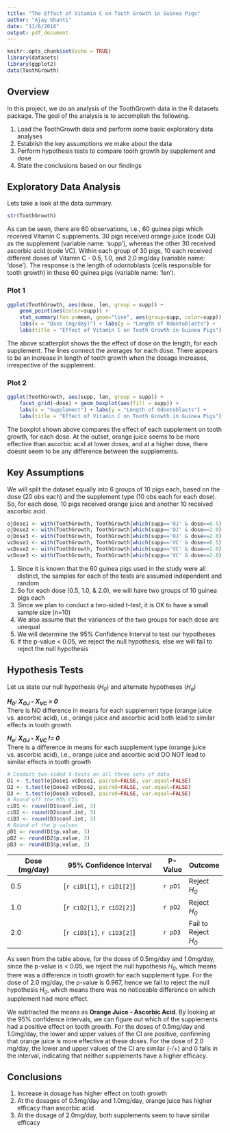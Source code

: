 ```yaml
---
title: "The Effect of Vitamin C on Tooth Growth in Guinea Pigs"
author: "Ajay Ghanti"
date: "11/6/2016"
output: pdf_document
---
```


```r
knitr::opts_chunk$set(echo = TRUE)
library(datasets)
library(ggplot2)
data(ToothGrowth)
```


## Overview
In this project, we do an analysis of the ToothGrowth data in the R datasets package. The goal of the analysis is to accomplish the following.

1. Load the ToothGrowth data and perform some basic exploratory data analyses
2. Establish the key assumptions we make about the data
3. Perform hypothesis tests to compare tooth growth by supplement and dose
4. State the conclusions based on our findings


## Exploratory Data Analysis

Lets take a look at the data summary.
```r
str(ToothGrowth)
```

As can be seen, there are 60 observations, i.e., 60 guinea pigs which received Vitamin C supplements. 30 pigs received orange juice (code OJ) as the supplement (variable name: 'supp'), whereas the other 30 received ascorbic acid (code VC). Within each group of 30 pigs, 10 each received different doses of Vitamin C - 0.5, 1.0, and 2.0 mg/day (variable name: 'dose'). The response is the length of odontoblasts (cells responsible for tooth growth) in these 60 guinea pigs (variable name: 'len').

### Plot 1
```r
ggplot(ToothGrowth, aes(dose, len, group = supp)) +
    geom_point(aes(color=supp)) +
    stat_summary(fun.y=mean, geom="line", aes(group=supp, color=supp)) +
    labs(x = "Dose (mg/day)") + labs(y = "Length of Odontoblasts") +
    labs(title = "Effect of Vitamin C on Tooth Growth in Guinea Pigs")
```

The above scatterplot shows the the effect of dose on the length, for each supplement. The lines connect the averages for each dose. There appears to be an increase in length of tooth growth when the dosage increases, irrespective of the supplement.

### Plot 2
```r
ggplot(ToothGrowth, aes(supp, len, group = supp)) +
    facet_grid(~dose) + geom_boxplot(aes(fill = supp)) +
    labs(x = "Supplement") + labs(y = "Length of Odontoblasts") +
    labs(title = "Effect of Vitamin C on Tooth Growth in Guinea Pigs")
```

The boxplot shown above compares the effect of each supplement on tooth growth, for each dose. At the outset, orange juice seems to be more effective than ascorbic acid at lower doses, and at a higher dose, there doesnt seem to be any difference between the supplements.


## Key Assumptions

We will split the dataset equally into 6 groups of 10 pigs each, based on the dose (20 obs each) and the supplement type (10 obs each for each dose). So, for each dose, 10 pigs received orange juice and another 10 received ascorbic acid.

```r
ojDose1 <- with(ToothGrowth, ToothGrowth[which(supp=='OJ' & dose==0.5), ]$len)
ojDose2 <- with(ToothGrowth, ToothGrowth[which(supp=='OJ' & dose==1.0), ]$len)
ojDose3 <- with(ToothGrowth, ToothGrowth[which(supp=='OJ' & dose==2.0), ]$len)
vcDose1 <- with(ToothGrowth, ToothGrowth[which(supp=='VC' & dose==0.5), ]$len)
vcDose2 <- with(ToothGrowth, ToothGrowth[which(supp=='VC' & dose==1.0), ]$len)
vcDose3 <- with(ToothGrowth, ToothGrowth[which(supp=='VC' & dose==2.0), ]$len)
```

1. Since it is known that the 60 guinea pigs used in the study were all distinct, the samples for each of the tests are assumed independent and random
2. So for each dose (0.5, 1.0, & 2.0), we will have two groups of 10 guinea pigs each
3. Since we plan to conduct a two-sided t-test, it is OK to have a small sample size (n=10)
4. We also assume that the variances of the two groups for each dose are unequal
5. We will determine the 95% Confidence Interval to test our hypotheses
6. If the p-value < 0.05, we reject the null hypothesis, else we will fail to reject the null hypothesis


## Hypothesis Tests

Let us state our null hypothesis (_H~0~_) and alternate hypotheses (_H~a~_)

**_H~0~: X~OJ~ - X~VC~ = 0_**  
There is NO difference in means for each supplement type (orange juice vs. ascorbic acid), i.e., orange juice and ascorbic acid both lead to similar effects in tooth growth

**_H~a~: X~OJ~ - X~VC~ != 0_**  
There is a difference in means for each supplement type (orange juice vs. ascorbic acid), i.e., orange juice and ascorbic acid DO NOT lead to similar effects in tooth growth

```r
# Conduct two-sided t-tests on all three sets of data
D1 <- t.test(ojDose1-vcDose1, paired=FALSE, var.equal=FALSE)
D2 <- t.test(ojDose2-vcDose2, paired=FALSE, var.equal=FALSE)
D3 <- t.test(ojDose3-vcDose3, paired=FALSE, var.equal=FALSE)
# Round off the 95% CIs
ciD1 <- round(D1$conf.int, 3)
ciD2 <- round(D2$conf.int, 3)
ciD3 <- round(D3$conf.int, 3)
# Round of the p-values
pD1 <- round(D1$p.value, 3)
pD2 <- round(D2$p.value, 3)
pD3 <- round(D3$p.value, 3)
```

Dose (mg/day)  | 95% Confidence Interval    | P-Value | Outcome
-------------- | -------------------------- | ------- | -------
0.5            | [`r ciD1[1]`, `r ciD1[2]`] | `r pD1` | Reject _H~0~_
1.0            | [`r ciD2[1]`, `r ciD2[2]`] | `r pD2` | Reject _H~0~_
2.0            | [`r ciD3[1]`, `r ciD3[2]`] | `r pD3` | Fail to Reject _H~0~_

As seen from the table above, for the doses of 0.5mg/day and 1.0mg/day, since the p-value is < 0.05, we reject the null hypothesis _H~0~_, which means there was a difference in tooth growth for each supplement type. For the dose of 2.0 mg/day, the p-value is 0.967, hence we fail to reject the null hypothesis _H~0~_, which means there was no noticeable difference on which supplement had more effect.

We subtracted the means as __Orange Juice - Ascorbic Acid__. By looking at the 95% confidence intervals, we can figure out which of the supplements had a positive effect on tooth growth. For the doses of 0.5mg/day and 1.0mg/day, the lower and upper values of the CI are positive, confirming that orange juice is more effective at these doses. For the dose of 2.0 mg/day, the lower and upper values of the CI are similar (-/+) and 0 falls in the interval, indicating that neither supplements have a higher efficacy.


## Conclusions

1. Increase in dosage has higher effect on tooth growth
2. At the dosages of 0.5mg/day and 1.0mg/day, orange juice has higher efficacy than ascorbic acid
3. At the dosage of 2.0mg/day, both supplements seem to have similar efficacy
